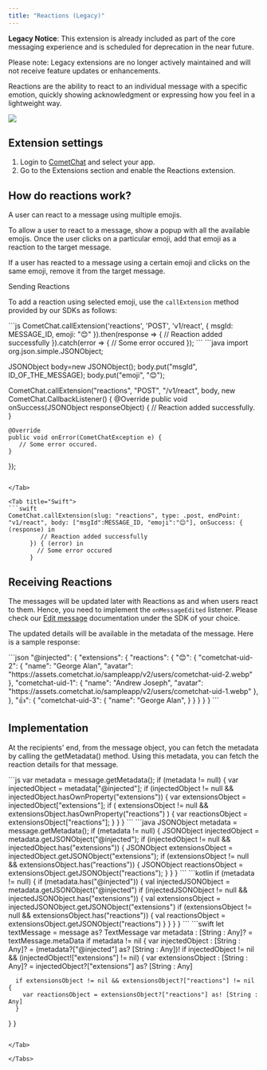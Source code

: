 ```yaml
---
title: "Reactions (Legacy)"
---
```


<Warning>

**Legacy Notice**: This extension is already included as part of the core messaging experience and is scheduled for deprecation in the near future.

Please note: Legacy extensions are no longer actively maintained and will not receive feature updates or enhancements.

</Warning>

Reactions are the ability to react to an individual message with a specific emotion, quickly showing acknowledgment or expressing how you feel in a lightweight way.

<Frame>
  <img src="/images/17621d1d-1623199849-21994ebd8d97a6229202ea70fba1607f.png" />
</Frame>

## Extension settings

1. Login to [CometChat](https://app.cometchat.com/login) and select your app.
2. Go to the Extensions section and enable the Reactions extension.

## How do reactions work?

A user can react to a message using multiple emojis.

To allow a user to react to a message, show a popup with all the available emojis. Once the user clicks on a particular emoji, add that emoji as a reaction to the target message.

If a user has reacted to a message using a certain emoji and clicks on the same emoji, remove it from the target message.

Sending Reactions

To add a reaction using selected emoji, use the `callExtension` method provided by our SDKs as follows:

<Tabs>
<Tab title="JavaScript">
```js
CometChat.callExtension('reactions', 'POST', 'v1/react', {
  msgId: MESSAGE_ID,
  emoji: "😊"
}).then(response => {
  // Reaction added successfully
}).catch(error => {
  // Some error occured
});
```

</Tab>

<Tab title="Java">
```java
import org.json.simple.JSONObject;

JSONObject body=new JSONObject();
body.put("msgId", ID_OF_THE_MESSAGE);
body.put("emoji", "😊");

CometChat.callExtension("reactions", "POST", "/v1/react", body,
 new CometChat.CallbackListener<JSONObject>() {
    @Override
    public void onSuccess(JSONObject responseObject) {
        // Reaction added successfully.
    }

    @Override
    public void onError(CometChatException e) {
       // Some error occured.
    }
});
```

</Tab>

<Tab title="Swift">
```swift
CometChat.callExtension(slug: "reactions", type: .post, endPoint: "v1/react", body: ["msgId":MESSAGE_ID, "emoji":"😊"], onSuccess: { (response) in
         // Reaction added successfully
      }) { (error) in
        // Some error occured
      }
```

</Tab>

</Tabs>

## Receiving Reactions

The messages will be updated later with Reactions as and when users react to them. Hence, you need to implement the `onMessageEdited` listener. Please check our [Edit message](/docs/sdk/javascript/edit-message) documentation under the SDK of your choice.

The updated details will be available in the metadata of the message. Here is a sample response:

<Tabs>
<Tab title="JSON">
```json
"@injected": {
  "extensions": {
    "reactions": {
      "😊": {
        "cometchat-uid-2": {
          "name": "George Alan",
          "avatar": "https://assets.cometchat.io/sampleapp/v2/users/cometchat-uid-2.webp"
        },
        "cometchat-uid-1": {
          "name": "Andrew Joseph",
          "avatar": "https://assets.cometchat.io/sampleapp/v2/users/cometchat-uid-1.webp"
        },
      },
      "👍": {
        "cometchat-uid-3": {
          "name": "George Alan",
        }
      }
    }
  }
}
```

</Tab>

</Tabs>

## Implementation

At the recipients' end, from the message object, you can fetch the metadata by calling the getMetadata() method. Using this metadata, you can fetch the reaction details for that message.

<Tabs>
<Tab title="JavaScript">
```js
var metadata = message.getMetadata();
if (metadata != null) {
  var injectedObject = metadata["@injected"];
  if (injectedObject != null && injectedObject.hasOwnProperty("extensions")) {
    var extensionsObject = injectedObject["extensions"];
    if (
      extensionsObject != null &&
      extensionsObject.hasOwnProperty("reactions")
    ) {
      var reactionsObject = extensionsObject["reactions"];
    }
  }
}
```

</Tab>

<Tab title="Java">
```java
JSONObject metadata = message.getMetadata();
if (metadata != null) {
  JSONObject injectedObject = metadata.getJSONObject("@injected");
  if (injectedObject != null && injectedObject.has("extensions")) {
    JSONObject extensionsObject = injectedObject.getJSONObject("extensions");
    if (extensionsObject != null && extensionsObject.has("reactions")) {
          JSONObject reactionsObject = extensionsObject.getJSONObject("reactions");
        }
    }
}
```

</Tab>

<Tab title="Kotlin">
```kotlin
if (metadata != null) {
  if (metadata.has("@injected")) {
    val injectedJSONObject = metadata.getJSONObject("@injected")
      if (injectedJSONObject != null && injectedJSONObject.has("extensions")) {
      val extensionsObject = injectedJSONObject.getJSONObject("extensions")
          if (extensionsObject != null && extensionsObject.has("reactions")) {
          val reactionsObject = extensionsObject.getJSONObject("reactions")
        }
    }
  }
}
```

</Tab>

<Tab title="Swift">
```swift
let textMessage = message as? TextMessage
var metadata : [String : Any]? = textMessage.metaData
if metadata != nil {
    var injectedObject : [String : Any]? = (metadata?["@injected"] as? [String : Any])!
    if injectedObject != nil && (injectedObject!["extensions"] != nil) {
      var extensionsObject : [String : Any]? = injectedObject?["extensions"] as? [String : Any]

      if extensionsObject != nil && extensionsObject?["reactions"] != nil {
        var reactionsObject = extensionsObject?["reactions"] as! [String :  Any]
      }
   }
}
```

</Tab>

</Tabs>
